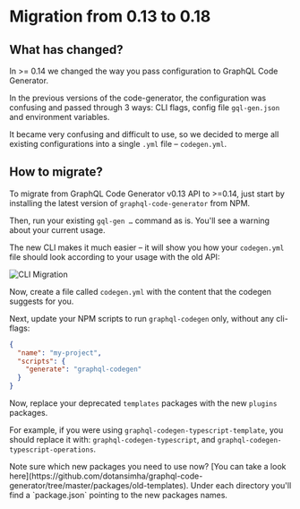 
# Migration from 0.13 to 0.18

## What has changed?

In >= 0.14 we changed the way you pass configuration to GraphQL Code Generator.

In the previous versions of the code-generator, the configuration was confusing and passed through 3 ways: CLI flags, config file `gql-gen.json` and environment variables.

It became very confusing and difficult to use, so we decided to merge all existing configurations into a single `.yml` file – `codegen.yml`.

## How to migrate?

To migrate from GraphQL Code Generator v0.13 API to >=0.14, just start by installing the latest version of `graphql-code-generator` from NPM.

Then, run your existing `gql-gen …` command as is. You'll see a warning about your current usage.

The new CLI makes it much easier – it will show you how your `codegen.yml` file should look according to your usage with the old API:

![CLI Migration](/assets/img/v13-migration-cli.gif)

Now, create a file called `codegen.yml` with the content that the codegen suggests for you.

Next, update your NPM scripts to run `graphql-codegen` only, without any cli-flags:

```json filename="package.json"
{
  "name": "my-project",
  "scripts": {
    "generate": "graphql-codegen"
  }
}
```

Now, replace your deprecated `templates` packages with the new `plugins` packages.

For example, if you were using `graphql-codegen-typescript-template`, you should replace it with: `graphql-codegen-typescript`, and `graphql-codegen-typescript-operations`.

<Callout>
  Note sure which new packages you need to use now? [You can take a look
  here](https://github.com/dotansimha/graphql-code-generator/tree/master/packages/old-templates). Under each directory
  you'll find a `package.json` pointing to the new packages names.
</Callout>
